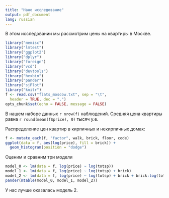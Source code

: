 ```yaml
---
title: "Нано исследование"
output: pdf_document
lang: russian
---
```


В этом исследовании мы рассмотрим цены на квартиры в Москве.

```r
library("memisc")
library("lmtest")
library("ggplot2")
library("dplyr")
library("foreign")
library("vcd")
library("devtools")
library("hexbin")
library("pander")
library("sjPlot")
library("knitr")
f <- read.csv("flats_moscow.txt", sep = "\t",
  header = TRUE, dec = ".")
opts_chunk$set(echo = FALSE, message = FALSE)
```

В нашем наборе данных `r nrow(f)` наблюдений. Средняя цена квартиры равна `r round(mean(f$price), 0)` тысяч у.е.

Распределение цен квартир в кирпичных и некирпичных домах:

```r
f <- mutate_each(f, "factor", walk, brick, floor, code)
ggplot(data = f, aes(log(price), fill = brick)) +
  geom_histogram(position = "dodge")
```

Оценим и сравним три модели
```r
model_0 <- lm(data = f, log(price) ~ log(totsp))
model_1 <- lm(data = f, log(price) ~ log(totsp) + brick)
model_2 <- lm(data = f, log(price) ~ log(totsp) + brick + brick:log(totsp))
pander(mtable(model_0, model_1, model_2))
```

У нас лучше оказалась модель 2.
